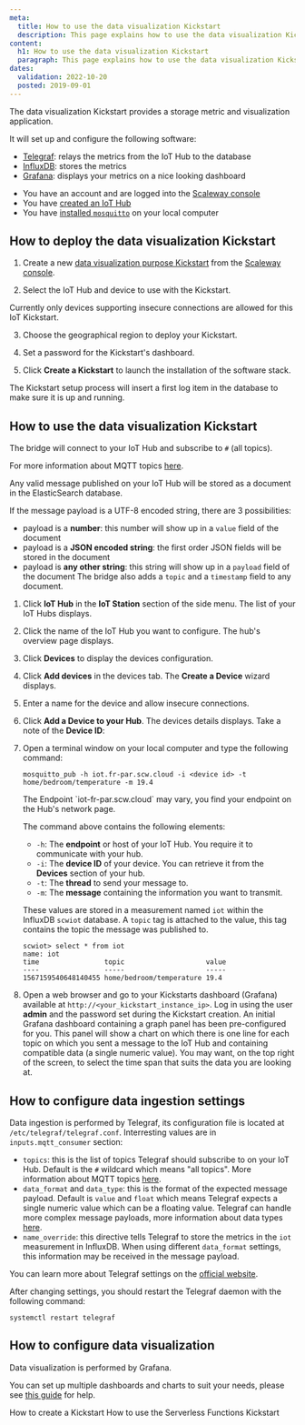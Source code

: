 ```yaml
---
meta:
  title: How to use the data visualization Kickstart
  description: This page explains how to use the data visualization Kickstart
content:
  h1: How to use the data visualization Kickstart
  paragraph: This page explains how to use the data visualization Kickstart
dates:
  validation: 2022-10-20
  posted: 2019-09-01
---
```


The data visualization Kickstart provides a storage metric and visualization application.

It will set up and configure the following software:
- [Telegraf](https://www.influxdata.com/time-series-platform/telegraf/): relays the metrics from the IoT Hub to the database
- [InfluxDB](https://www.influxdata.com/products/influxdb-overview/): stores the metrics
- [Grafana](https://grafana.com/): displays your metrics on a nice looking dashboard

<Message type="requirement">

- You have an account and are logged into the [Scaleway console](https://console.scaleway.com)
- You have [created an IoT Hub](/iot/iot-hub/how-to/create-hub)
- You have [installed `mosquitto`](https://mosquitto.org/download/) on your local computer

</Message>

## How to deploy the data visualization Kickstart

1. Create a new [data visualization purpose Kickstart](/iot/iot-hub/how-to/create-kickstart) from the [Scaleway console](https://console.scaleway.com/iot-hub/kickstarts/create). 
<Lightbox src="assets/scaleway-dataviz-purpose-kickstart.webp" alt="" />

2. Select the IoT Hub and device to use with the Kickstart.
  <Message type="important">

  Currently only devices supporting insecure connections are allowed for this IoT Kickstart.

  </Message>

3. Choose the geographical region to deploy your Kickstart. 

4. Set a password for the Kickstart's dashboard. 

5. Click **Create a Kickstart** to launch the installation of the software stack. 

<Message type="note">

The Kickstart setup process will insert a first log item in the database to make sure it is up and running.

</Message>

## How to use the data visualization Kickstart

The bridge will connect to your IoT Hub and subscribe to `#` (all topics). 
<Message type="tip">

For more information about MQTT topics [here](https://blog.scaleway.com/scaleway-iot-hub-introduction-to-mqtt-topics/).

</Message>

Any valid message published on your IoT Hub will be stored as a document in the ElasticSearch database.

If the message payload is a UTF-8 encoded string, there are 3 possibilities:
- payload is a **number**: this number will show up in a `value` field of the document
- payload is a **JSON encoded string**: the first order JSON fields will be stored in the document
- payload is **any other string**: this string will show up in a `payload` field of the document
The bridge also adds a `topic` and a `timestamp` field to any document.

1. Click **IoT Hub** in the **IoT Station** section of the side menu. The list of your IoT Hubs displays.

2. Click the name of the IoT Hub you want to configure. The hub's overview page displays.

3. Click **Devices** to display the devices configuration.

4. Click **Add devices** in the devices tab. The **Create a Device** wizard displays.

5. Enter a name for the device and allow insecure connections.

6. Click **Add a Device to your Hub**. The devices details displays. Take a note of the **Device ID**:
<Lightbox src="assets/scaleway-device-id.webp" alt="" />

7. Open a terminal window on your local computer and type the following command:
    ```
    mosquitto_pub -h iot.fr-par.scw.cloud -i <device id> -t home/bedroom/temperature -m 19.4
    ```
    <Message type="note">
    The Endpoint `iot-fr-par.scw.cloud` may vary, you find your endpoint on the Hub's network page.
    </Message>

    The command above contains the following elements:
    - `-h`: The **endpoint** or host of your IoT Hub. You require it to communicate with your hub.
    - `-i`: The **device ID** of your device. You can retrieve it from the **Devices** section of your hub. 
    - `-t`: The **thread** to send your message to. 
    - `-m`: The **message** containing the information you want to transmit.

    These values are stored in a measurement named `iot` within the InfluxDB `scwiot` database. A `topic` tag is attached to the value, this tag contains the topic the message was published to.
    ```
    scwiot> select * from iot
    name: iot
    time                topic                    value
    ----                -----                    -----
    1567159540648140455 home/bedroom/temperature 19.4
    ```

8. Open a web browser and go to your Kickstarts dashboard (Grafana) available at `http://<your_kickstart_instance_ip>`. Log in using the user **admin** and the password set during the Kickstart creation. 
    An initial Grafana dashboard containing a graph panel has been pre-configured for you. This panel will show a chart on which there is one line for each topic on which you sent a message to the IoT Hub and containing compatible data (a single numeric value). You may want, on the top right of the screen, to select the time span that suits the data you are looking at.
<Lightbox src="assets/scaleway-grafana-dashboard.webp" alt="" />

## How to configure data ingestion settings

Data ingestion is performed by Telegraf, its configuration file is located at `/etc/telegraf/telegraf.conf`. Interresting values are in `inputs.mqtt_consumer` section:
- `topics`: this is the list of topics Telegraf should subscribe to on your IoT Hub. Default is the `#` wildcard which means "all topics". More information about MQTT topics [here](http://www.steves-internet-guide.com/understanding-mqtt-topics/).
- `data_format` and `data_type`: this is the format of the expected message payload. Default is `value` and `float` which means Telegraf expects a single numeric value which can be a floating value. Telegraf can handle more complex message payloads, more information about data types [here](https://docs.influxdata.com/telegraf/v1.11/data_formats/input/value/).
- `name_override`: this directive tells Telegraf to store the metrics in the `iot` measurement in InfluxDB. When using different `data_format` settings, this information may be received in the message payload.

You can learn more about Telegraf settings on the [official website](https://docs.influxdata.com/telegraf/v1.11/).

After changing settings, you should restart the Telegraf daemon with the following command:
```
systemctl restart telegraf
```

## How to configure data visualization

Data visualization is performed by Grafana.

You can set up multiple dashboards and charts to suit your needs, please see [this guide](https://grafana.com/docs/guides/getting_started/#beginner-guides) for help.

<Navigation title="See Also">
  <PreviousButton to="/iot/iot-hub/how-to/create-kickstart/">How to create a Kickstart</PreviousButton>
  <NextButton to="/iot/iot-hub/how-to/use-faas-kickstart/">How to use the Serverless Functions Kickstart</NextButton>
</Navigation>
